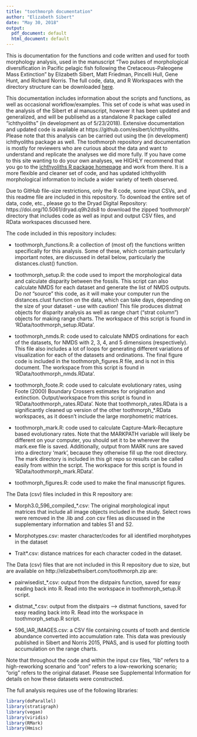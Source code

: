 ```yaml
---
title: "toothmorph documentation"
author: "Elizabeth Sibert"
date: "May 30, 2018"
output:
  pdf_document: default
  html_document: default
---
```


This is documentation for the functions and code written and used for tooth morphology analysis, used in the manuscript "Two pulses of morphological diversification in Pacific pelagic fish following the Cretaceous-Paleogene Mass Extinction" by Elizabeth Sibert, Matt Friedman, Pincelli Hull, Gene Hunt, and Richard Norris. The full code, data, and R Workspaces with the directory structure can be downloaded [here](http://elizabethsibert.com/toothmorph.zip). 

This documentation includes information about the scripts and functions, as well as occasional workflow/examples. This set of code is what was used in the analysis of the Sibert et al manuscript, however it has been updated and generalized, and will be publisehd as a standalone R package called "ichthyoliths" (in development as of 5/23/2018). Extensive documentation and updated code is available at https://github.com/esibert/ichthyoliths. Please note that this analysis can be carried out using the (in development) ichthyoliths package as well. The toothmorph repository and documentation is mostly for reviewers who are curious about the data and want to understand and replicate the analyses we did more fully. If you have come to this site wanting to do your own analyses, we HIGHLY recommend that you go to the [ichthyoliths R package homepage](https://github.com/esibert/ichthyoliths) and work from there. It is a more flexible and cleaner set of code, and has updated ichthyolith morphological information to include a wider variety of teeth observed. 

Due to GitHub file-size restrictions, only the R code, some input CSVs, and this readme file are included in this repository. To download the entire set of data, code, etc., please go to the Dryad Digital Repository: https://doi.org/10.5061/dryad.q9h2ds8 to download the zipped 'toothmorph' directory that includes code as well as input and output CSV files, and RData workspaces discussed here. 

The code included in this repository includes:

* toothmorph_functions.R: a collection of (most of) the functions written specifically for this analysis. Some of these, which contain particularly important notes, are discussed in detail below, particularly the distances.clust() function. 

* toothmorph_setup.R: the code used to import the morphological data and calculate disparity between the fossils. This script can also calculate NMDS for each dataset and generate the list of NMDS outputs. Do _not_ "source" this code, as it will make your computer run the distances.clust function on the data, which can take days, depending on the size of your dataset - use with caution! This file produces distmat objects for disparity analysis as well as range chart ("strat column") objects for making range charts. The workspace of this script is found in 'RData/toothmorph_setup.RData'.

* toothmorph_nmds.R: code used to calculate NMDS ordinations for each of the datasets, for NMDS with 2, 3, 4, and 5 dimensions (respectively). This file also includes a lot of loops for generating different variations of visualization for each of the datasets and ordinations. The final figure code is included in the toothmorph_figures.R file, and is not in this document. The workspace from this script is found in 'RData/toothmorph_nmds.RData'. 

* toothmorph_foote.R: code used to calculate evolutionary rates, using Foote (2000) Boundary Crossers estimates for origination and extinction. Output/workspace from this script is found in 'RData/toothmorph_rates.RData'. Note that toothmorph_rates.RData is a significantly cleaned up version of the other toothmorph_*.RData workspaces, as it doesn't include the large morphometric matrices. 

* toothmorph_mark.R: code used to calculate Capture-Mark-Recapture based evolutionary rates. Note that the MARKPATH variable will likely be different on your computer, you should set it to be wherever the mark.exe file is saved. Additionally, output from MARK runs are saved into a directory 'mark', because they otherwise fill up the root directory. The mark directory is included in this git repo so results can be called easily from within the script. The workspace for this script is found in 'RData/toothmorph_mark.RData'. 

* toothmorph_figures.R: code used to make the final manuscript figures. 


The Data (csv) files included in this R repository are: 

* Morph3.0_596_compiled_*.csv: The original morphological input matrices that include all image objects included in the study. Select rows were removed in the .lib and .con csv files as discussed in the supplementary information and tables S1 and S2.

* Morphotypes.csv: master character/codes for all identified morphotypes in the dataset

* Trait*.csv: distance matrices for each character coded in the dataset.

The Data (csv) files that are not included in this R repository due to size, but are available on http://elizabethsibert.com/toothmorph.zip are:  

* pairwisedist_*.csv: output from the distpairs function, saved for easy reading back into R. Read into the workspace in toothmorph_setup.R script. 

* distmat_*.csv: output from the distpairs --> distmat functions, saved for easy reading back into R. Read into the workspace in toothmorph_setup.R script.

* 596_IAR_IMAGES.csv: a CSV file containing counts of tooth and denticle abundance converted into accumulation rate. This data was previously published in Sibert and Norris 2015, PNAS, and is used for plotting tooth accumulation on the range charts. 

Note that throughout the code and within the input csv files, "lib" refers to a high-reworking scenario and "con" refers to a low-reworking scenario; "orig" refers to the original dataset. Please see Supplemental Information for details on how these datasets were constructed.  


The full analysis requires use of the following libraries: 
```r
library(doParallel)
library(stratigraph)
library(vegan)
library(viridis)
library(RMark)
library(Hmisc)
```

